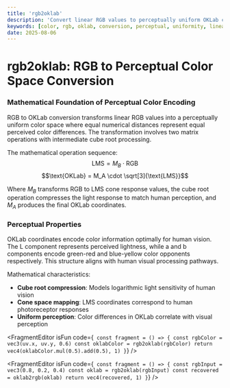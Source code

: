 ```yaml
---
title: 'rgb2oklab'
description: 'Convert linear RGB values to perceptually uniform OKLab color space'
keywords: [color, rgb, oklab, conversion, perceptual, uniformity, linear]
date: 2025-08-06
---
```



# rgb2oklab: RGB to Perceptual Color Space Conversion

### Mathematical Foundation of Perceptual Color Encoding

RGB to OKLab conversion transforms linear RGB values into a perceptually uniform color space where equal numerical distances represent equal perceived color differences. The transformation involves two matrix operations with intermediate cube root processing.

The mathematical operation sequence:
$$\text{LMS} = M_B \cdot \text{RGB}$$
$$\text{OKLab} = M_A \cdot \sqrt[3]{\text{LMS}}$$

Where $M_B$ transforms RGB to LMS cone response values, the cube root operation compresses the light response to match human perception, and $M_A$ produces the final OKLab coordinates.

### Perceptual Properties

OKLab coordinates encode color information optimally for human vision. The L component represents perceived lightness, while a and b components encode green-red and blue-yellow color opponents respectively. This structure aligns with human visual processing pathways.

Mathematical characteristics:

- **Cube root compression**: Models logarithmic light sensitivity of human vision
- **Cone space mapping**: LMS coordinates correspond to human photoreceptor responses
- **Uniform perception**: Color differences in OKLab correlate with visual perception

<FragmentEditor
        isFun
        code={`
const fragment = () => {
        const rgbColor = vec3(uv.x, uv.y, 0.6)
        const oklabColor = rgb2oklab(rgbColor)
        return vec4(oklabColor.mul(0.5).add(0.5), 1)
}`}
/>

<FragmentEditor
        isFun
        code={`
const fragment = () => {
        const rgbInput = vec3(0.8, 0.2, 0.4)
        const oklab = rgb2oklab(rgbInput)
        const recovered = oklab2rgb(oklab)
        return vec4(recovered, 1)
}`}
/>